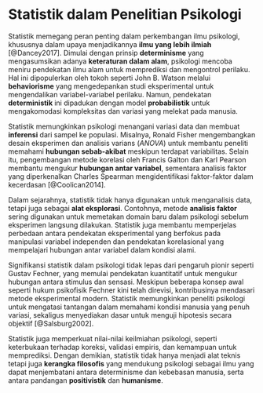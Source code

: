 # Statistik dalam Penelitian Psikologi {sec="stat-psiko"}

Statistik memegang peran penting dalam perkembangan ilmu psikologi, khususnya dalam upaya menjadikannya **ilmu yang lebih ilmiah** [@Dancey2017]. Dimulai dengan prinsip **determinisme** yang mengasumsikan adanya **keteraturan dalam alam**, psikologi mencoba meniru pendekatan ilmu alam untuk memprediksi dan mengontrol perilaku. Hal ini dipopulerkan oleh tokoh seperti John B. Watson melalui **behaviorisme** yang mengedepankan studi eksperimental untuk mengendalikan variabel-variabel perilaku. Namun, pendekatan **deterministik** ini dipadukan dengan model **probabilistik** untuk mengakomodasi kompleksitas dan variasi yang melekat pada manusia.

Statistik memungkinkan psikologi menangani variasi data dan membuat **inferensi** dari sampel ke populasi. Misalnya, Ronald Fisher mengembangkan desain eksperimen dan analisis varians (*ANOVA*) untuk membantu peneliti memahami **hubungan sebab-akibat** meskipun terdapat variabilitas. Selain itu, pengembangan metode korelasi oleh Francis Galton dan Karl Pearson membantu mengukur **hubungan antar variabel**, sementara analisis faktor yang diperkenalkan Charles Spearman mengidentifikasi faktor-faktor dalam kecerdasan [@Coolican2014].

Dalam sejarahnya, statistik tidak hanya digunakan untuk menganalisis data, tetapi juga sebagai **alat eksplorasi**. Contohnya, metode **analisis faktor** sering digunakan untuk memetakan domain baru dalam psikologi sebelum eksperimen langsung dilakukan. Statistik juga membantu memperjelas perbedaan antara pendekatan eksperimental yang berfokus pada manipulasi variabel independen dan pendekatan korelasional yang mempelajari hubungan antar variabel dalam kondisi alami.

Signifikansi statistik dalam psikologi tidak lepas dari pengaruh pionir seperti Gustav Fechner, yang memulai pendekatan kuantitatif untuk mengukur hubungan antara stimulus dan sensasi. Meskipun beberapa konsep awal seperti hukum psikofisik Fechner kini telah direvisi, kontribusinya mendasari metode eksperimental modern. Statistik memungkinkan peneliti psikologi untuk mengatasi tantangan dalam memahami kondisi manusia yang penuh variasi, sekaligus menyediakan dasar untuk menguji hipotesis secara objektif [@Salsburg2002].

Statistik juga memperkuat nilai-nilai keilmiahan psikologi, seperti keterbukaan terhadap koreksi, validasi empiris, dan kemampuan untuk memprediksi. Dengan demikian, statistik tidak hanya menjadi alat teknis tetapi juga **kerangka filosofis** yang mendukung psikologi sebagai ilmu yang dapat menjembatani antara determinisme dan kebebasan manusia, serta antara pandangan **positivistik** dan **humanisme**.
